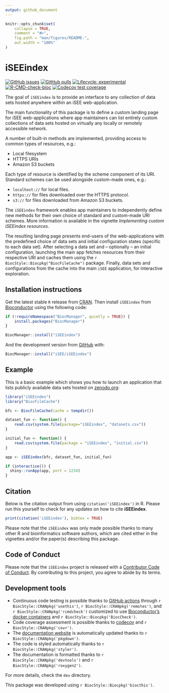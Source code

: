 ```yaml
---
output: github_document
---
```


<!-- README.md is generated from README.Rmd. Please edit that file -->

```r
knitr::opts_chunk$set(
    collapse = TRUE,
    comment = "#>",
    fig.path = "man/figures/README-",
    out.width = "100%"
)
```

# iSEEindex

<!-- badges: start -->
[![GitHub issues](https://img.shields.io/github/issues/iSEE/iSEEindex)](https://github.com/iSEE/iSEEindex/issues)
[![GitHub pulls](https://img.shields.io/github/issues-pr/iSEE/iSEEindex)](https://github.com/iSEE/iSEEindex/pulls)
[![Lifecycle: experimental](https://img.shields.io/badge/lifecycle-experimental-orange.svg)](https://lifecycle.r-lib.org/articles/stages.html#experimental)
[![R-CMD-check-bioc](https://github.com/iSEE/iSEEindex/workflows/R-CMD-check-bioc/badge.svg)](https://github.com/iSEE/iSEEindex/actions)
[![Codecov test coverage](https://codecov.io/gh/iSEE/iSEEindex/branch/main/graph/badge.svg)](https://app.codecov.io/gh/iSEE/iSEEindex?branch=main)
<!-- badges: end -->

The goal of `iSEEindex` is to provide an interface to any collection of data sets hosted anywhere within an iSEE web-application.

The main functionality of this package is to define a custom landing page for iSEE web-applications where app maintainers can list entirely custom collections of data sets hosted on virtually any locally or remotely accessible network.

A number of built-in methods are implemented, providing access to common types of resources, e.g.:

- Local filesystem
- HTTPS URIs
- Amazon S3 buckets

Each type of resource is identified by the scheme component of its URI.
Standard schemes can be used alongside custom-made ones, e.g.:

- `localhost://` for local files.
- `https://` for files downloaded over the HTTPS protocol.
- `s3://` for files downloaded from Amazon S3 buckets.

The `iSEEindex` framework enables app maintainers to independently define new methods for their own choice of standard and custom-made URI schemes.
More information is available in the vignette *Implementing custom iSEEindex resources*.

The resulting landing page presents end-users of the web-applications with the predefined choice of data sets and initial configuration states (specific to each data set).
After selecting a data set and -- optionally -- an initial configuration, launching the main app fetches resources from their respective URI and caches them using the `r BiocStyle::Biocpkg("BiocFileCache")` package.
Finally, data sets and configurations from the cache into the main `iSEE` application, for interactive exploration.

## Installation instructions

Get the latest stable `R` release from [CRAN](http://cran.r-project.org/). Then install `iSEEindex` from [Bioconductor](http://bioconductor.org/) using the following code:

```r
if (!requireNamespace("BiocManager", quietly = TRUE)) {
    install.packages("BiocManager")
}

BiocManager::install("iSEEindex")
```

And the development version from [GitHub](https://github.com/iSEE/iSEEindex) with:

```r
BiocManager::install("iSEE/iSEEindex")
```

## Example

This is a basic example which shows you how to launch an application that lists publicly available data sets hosted on [zenodo.org][zenodo-repository]:

```r
library("iSEEindex")
library("BiocFileCache")

bfc <- BiocFileCache(cache = tempdir())

dataset_fun <- function() {
    read.csv(system.file(package="iSEEindex", "datasets.csv"))
}

initial_fun <- function() {
    read.csv(system.file(package = "iSEEindex", "initial.csv"))
}

app <- iSEEindex(bfc, dataset_fun, initial_fun)

if (interactive()) {
  shiny::runApp(app, port = 1234)
}
```

## Citation

Below is the citation output from using `citation('iSEEindex')` in R. Please
run this yourself to check for any updates on how to cite __iSEEindex__.

```r
print(citation('iSEEindex'), bibtex = TRUE)
```

Please note that the `iSEEindex` was only made possible thanks to many other R and bioinformatics software authors, which are cited either in the vignettes and/or the paper(s) describing this package.

## Code of Conduct

Please note that the `iSEEindex` project is released with a [Contributor Code of Conduct](http://bioconductor.org/about/code-of-conduct/). By contributing to this project, you agree to abide by its terms.

## Development tools

* Continuous code testing is possible thanks to [GitHub actions](https://www.tidyverse.org/blog/2020/04/usethis-1-6-0/)  through `r BiocStyle::CRANpkg('usethis')`, `r BiocStyle::CRANpkg('remotes')`, and `r BiocStyle::CRANpkg('rcmdcheck')` customized to use [Bioconductor's docker containers](https://www.bioconductor.org/help/docker/) and `r BiocStyle::Biocpkg('BiocCheck')`.
* Code coverage assessment is possible thanks to [codecov](https://codecov.io/gh) and `r BiocStyle::CRANpkg('covr')`.
* The [documentation website](http://isee.github.io/iSEEindex) is automatically updated thanks to `r BiocStyle::CRANpkg('pkgdown')`.
* The code is styled automatically thanks to `r BiocStyle::CRANpkg('styler')`.
* The documentation is formatted thanks to `r BiocStyle::CRANpkg('devtools')` and `r BiocStyle::CRANpkg('roxygen2')`.

For more details, check the `dev` directory.

This package was developed using `r BiocStyle::Biocpkg('biocthis')`.

<!-- Links -->

[zenodo-repository]: https://zenodo.org/record/7304331

